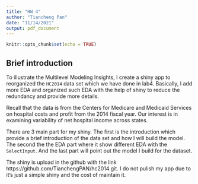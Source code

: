 ---
title: "HW 4"
author: "Tiancheng Pan"
date: "11/14/2021"
output: pdf_document
---

```{r setup, include=FALSE}
knitr::opts_chunk$set(echo = TRUE)
```

## Brief introduction

To illustrate the Multilevel Modeling Insights, I create a shiny app to reorganized the `HC2014` data set which we have done in lab4. Basically, I add more EDA and organized such EDA with the help of shiny to reduce the redundancy and provide more details. 

Recall that the data is from the Centers for Medicare and Medicaid Services on hospital costs and profit from the 2014 fiscal year. Our interest is in examining variability of net hospital income across states.

There are 3 main part for my shiny. The first is the introduction which provide a brief introduction of the data set and how I will build the model. The second the the EDA part where it show different EDA with the `SelectInput`. And the last part will point out the model I build for the dataset.

The shiny is upload in the github with the link https://github.com/TianchengPAN/hc2014.git. I do not pulish my app due to it's just a simple shiny and the cost of maintain it.